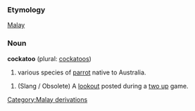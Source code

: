 ===Etymology===
[[Malay]]

===Noun===
'''cockatoo''' (plural: [[cockatoos]])

# various species of [[parrot]] native to Australia.
[[Category:Malay derivations]]
# (Slang / Obsolete) A [[lookout]] posted during a [[two up]] game.